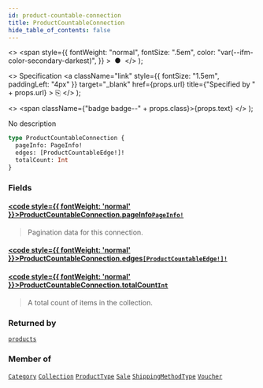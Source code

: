 ```yaml
---
id: product-countable-connection
title: ProductCountableConnection
hide_table_of_contents: false
---
```


  <>
    <span
      style={{
        fontWeight: "normal",
        fontSize: ".5em",
        color: "var(--ifm-color-secondary-darkest)",
      }}
    >
      &nbsp;●&nbsp;
    </span>
  </>
);

  <>
    Specification
    <a
      className="link"
      style={{ fontSize: "1.5em", paddingLeft: "4px" }}
      target="\_blank"
      href={props.url}
      title={"Specified by " + props.url}
    >
      ⎘
    </a>
  </>
);

  <>
    <span className={"badge badge--" + props.class}>{props.text}</span>
  </>
);

No description

```graphql
type ProductCountableConnection {
  pageInfo: PageInfo!
  edges: [ProductCountableEdge!]!
  totalCount: Int
}
```

### Fields

#### [<code style={{ fontWeight: 'normal' }}>ProductCountableConnection.<b>pageInfo</b></code>](#)<Bullet />[`PageInfo!`](../../../api-reference/miscellaneous/objects/page-info) <Badge class="secondary" text="non-null"/> <Badge class="secondary" text="object"/>

> Pagination data for this connection.

#### [<code style={{ fontWeight: 'normal' }}>ProductCountableConnection.<b>edges</b></code>](#)<Bullet />[`[ProductCountableEdge!]!`](../../../api-reference/miscellaneous/objects/product-countable-edge) <Badge class="secondary" text="non-null"/> <Badge class="secondary" text="object"/>

>

#### [<code style={{ fontWeight: 'normal' }}>ProductCountableConnection.<b>totalCount</b></code>](#)<Bullet />[`Int`](../../../api-reference/miscellaneous/scalars/int) <Badge class="secondary" text="scalar"/>

> A total count of items in the collection.

### Returned by

[`products`](../../../api-reference/products/queries/products) <Badge class="secondary" text="query"/>

### Member of

[`Category`](../../../api-reference/products/objects/category) <Badge class="secondary" text="object"/><Bullet />[`Collection`](../../../api-reference/products/objects/collection) <Badge class="secondary" text="object"/><Bullet />[`ProductType`](../../../api-reference/products/objects/product-type) <Badge class="secondary" text="object"/><Bullet />[`Sale`](../../../api-reference/discounts/objects/sale) <Badge class="secondary" text="object"/><Bullet />[`ShippingMethodType`](../../../api-reference/shipping/objects/shipping-method-type) <Badge class="secondary" text="object"/><Bullet />[`Voucher`](../../../api-reference/discounts/objects/voucher) <Badge class="secondary" text="object"/>
